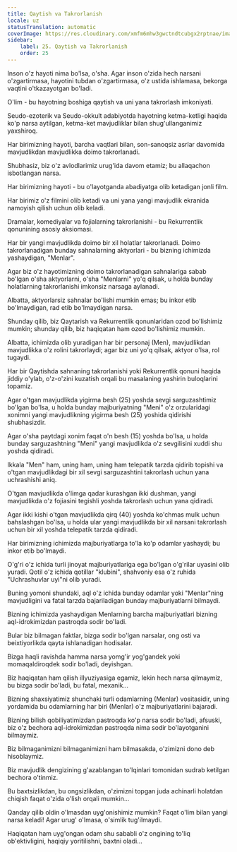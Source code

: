 ```yaml
---
title: Qaytish va Takrorlanish
locale: uz
statusTranslation: automatic
coverImage: https://res.cloudinary.com/xmfm6mhw3gwctndtcubgx2rptnae/image/upload/v1740468922/small_cover_tratado_de_psicologia_revolucionaria_a4c0dca4e0.webp
sidebar:
    label: 25. Qaytish va Takrorlanish
    order: 25
---
```

Inson o'z hayoti nima bo'lsa, o'sha. Agar inson o'zida hech narsani o'zgartirmasa, hayotini tubdan o'zgartirmasa, o'z ustida ishlamasa, bekorga vaqtini o'tkazayotgan bo'ladi.

O'lim - bu hayotning boshiga qaytish va uni yana takrorlash imkoniyati.

Seudo-ezoterik va Seudo-okkult adabiyotda hayotning ketma-ketligi haqida ko'p narsa aytilgan, ketma-ket mavjudliklar bilan shug'ullanganimiz yaxshiroq.

Har birimizning hayoti, barcha vaqtlari bilan, son-sanoqsiz asrlar davomida mavjudlikdan mavjudlikka doimo takrorlanadi.

Shubhasiz, biz o'z avlodlarimiz urug'ida davom etamiz; bu allaqachon isbotlangan narsa.

Har birimizning hayoti - bu o'layotganda abadiyatga olib ketadigan jonli film.

Har birimiz o'z filmini olib ketadi va uni yana yangi mavjudlik ekranida namoyish qilish uchun olib keladi.

Dramalar, komediyalar va fojialarning takrorlanishi - bu Rekurrentlik qonunining asosiy aksiomasi.

Har bir yangi mavjudlikda doimo bir xil holatlar takrorlanadi. Doimo takrorlanadigan bunday sahnalarning aktyorlari - bu bizning ichimizda yashaydigan, "Menlar".

Agar biz o'z hayotimizning doimo takrorlanadigan sahnalariga sabab bo'lgan o'sha aktyorlarni, o'sha "Menlarni" yo'q qilsak, u holda bunday holatlarning takrorlanishi imkonsiz narsaga aylanadi.

Albatta, aktyorlarsiz sahnalar bo'lishi mumkin emas; bu inkor etib bo'lmaydigan, rad etib bo'lmaydigan narsa.

Shunday qilib, biz Qaytarish va Rekurrentlik qonunlaridan ozod bo'lishimiz mumkin; shunday qilib, biz haqiqatan ham ozod bo'lishimiz mumkin.

Albatta, ichimizda olib yuradigan har bir personaj (Men), mavjudlikdan mavjudlikka o'z rolini takrorlaydi; agar biz uni yo'q qilsak, aktyor o'lsa, rol tugaydi.

Har bir Qaytishda sahnaning takrorlanishi yoki Rekurrentlik qonuni haqida jiddiy o'ylab, o'z-o'zini kuzatish orqali bu masalaning yashirin buloqlarini topamiz.

Agar o'tgan mavjudlikda yigirma besh (25) yoshda sevgi sarguzashtimiz bo'lgan bo'lsa, u holda bunday majburiyatning "Meni" o'z orzularidagi xonimni yangi mavjudlikning yigirma besh (25) yoshida qidirishi shubhasizdir.

Agar o'sha paytdagi xonim faqat o'n besh (15) yoshda bo'lsa, u holda bunday sarguzashtning "Meni" yangi mavjudlikda o'z sevgilisini xuddi shu yoshda qidiradi.

Ikkala "Men" ham, uning ham, uning ham telepatik tarzda qidirib topishi va o'tgan mavjudlikdagi bir xil sevgi sarguzashtini takrorlash uchun yana uchrashishi aniq.

O'tgan mavjudlikda o'limga qadar kurashgan ikki dushman, yangi mavjudlikda o'z fojiasini tegishli yoshda takrorlash uchun yana qidiradi.

Agar ikki kishi o'tgan mavjudlikda qirq (40) yoshda ko'chmas mulk uchun bahslashgan bo'lsa, u holda ular yangi mavjudlikda bir xil narsani takrorlash uchun bir xil yoshda telepatik tarzda qidiradi.

Har birimizning ichimizda majburiyatlarga to'la ko'p odamlar yashaydi; bu inkor etib bo'lmaydi.

O'g'ri o'z ichida turli jinoyat majburiyatlariga ega bo'lgan o'g'rilar uyasini olib yuradi. Qotil o'z ichida qotillar "klubini", shahvoniy esa o'z ruhida "Uchrashuvlar uyi"ni olib yuradi.

Buning yomoni shundaki, aql o'z ichida bunday odamlar yoki "Menlar"ning mavjudligini va fatal tarzda bajariladigan bunday majburiyatlarni bilmaydi.

Bizning ichimizda yashaydigan Menlarning barcha majburiyatlari bizning aql-idrokimizdan pastroqda sodir bo'ladi.

Bular biz bilmagan faktlar, bizga sodir bo'lgan narsalar, ong osti va beixtiyorlikda qayta ishlanadigan hodisalar.

Bizga haqli ravishda hamma narsa yomg'ir yog'gandek yoki momaqaldiroqdek sodir bo'ladi, deyishgan.

Biz haqiqatan ham qilish illyuziyasiga egamiz, lekin hech narsa qilmaymiz, bu bizga sodir bo'ladi, bu fatal, mexanik...

Bizning shaxsiyatimiz shunchaki turli odamlarning (Menlar) vositasidir, uning yordamida bu odamlarning har biri (Menlar) o'z majburiyatlarini bajaradi.

Bizning bilish qobiliyatimizdan pastroqda ko'p narsa sodir bo'ladi, afsuski, biz o'z bechora aql-idrokimizdan pastroqda nima sodir bo'layotganini bilmaymiz.

Biz bilmaganimizni bilmaganimizni ham bilmasakda, o'zimizni dono deb hisoblaymiz.

Biz mavjudlik dengizining g'azablangan to'lqinlari tomonidan sudrab ketilgan bechora o'tinmiz.

Bu baxtsizlikdan, bu ongsizlikdan, o'zimizni topgan juda achinarli holatdan chiqish faqat o'zida o'lish orqali mumkin...

Qanday qilib oldin o'lmasdan uyg'onishimiz mumkin? Faqat o'lim bilan yangi narsa keladi! Agar urug' o'lmasa, o'simlik tug'ilmaydi.

Haqiqatan ham uyg'ongan odam shu sababli o'z ongining to'liq ob'ektivligini, haqiqiy yoritilishni, baxtni oladi...

